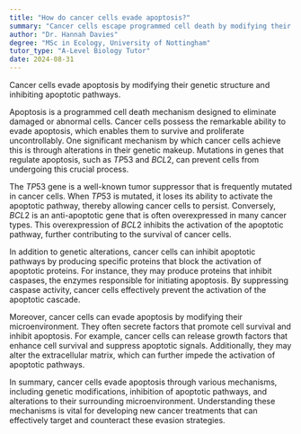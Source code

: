 ```yaml
---
title: "How do cancer cells evade apoptosis?"
summary: "Cancer cells escape programmed cell death by modifying their genetic structure and suppressing pathways that trigger apoptosis."
author: "Dr. Hannah Davies"
degree: "MSc in Ecology, University of Nottingham"
tutor_type: "A-Level Biology Tutor"
date: 2024-08-31
---
```


Cancer cells evade apoptosis by modifying their genetic structure and inhibiting apoptotic pathways.

Apoptosis is a programmed cell death mechanism designed to eliminate damaged or abnormal cells. Cancer cells possess the remarkable ability to evade apoptosis, which enables them to survive and proliferate uncontrollably. One significant mechanism by which cancer cells achieve this is through alterations in their genetic makeup. Mutations in genes that regulate apoptosis, such as $TP53$ and $BCL2$, can prevent cells from undergoing this crucial process. 

The $TP53$ gene is a well-known tumor suppressor that is frequently mutated in cancer cells. When $TP53$ is mutated, it loses its ability to activate the apoptotic pathway, thereby allowing cancer cells to persist. Conversely, $BCL2$ is an anti-apoptotic gene that is often overexpressed in many cancer types. This overexpression of $BCL2$ inhibits the activation of the apoptotic pathway, further contributing to the survival of cancer cells.

In addition to genetic alterations, cancer cells can inhibit apoptotic pathways by producing specific proteins that block the activation of apoptotic proteins. For instance, they may produce proteins that inhibit caspases, the enzymes responsible for initiating apoptosis. By suppressing caspase activity, cancer cells effectively prevent the activation of the apoptotic cascade.

Moreover, cancer cells can evade apoptosis by modifying their microenvironment. They often secrete factors that promote cell survival and inhibit apoptosis. For example, cancer cells can release growth factors that enhance cell survival and suppress apoptotic signals. Additionally, they may alter the extracellular matrix, which can further impede the activation of apoptotic pathways.

In summary, cancer cells evade apoptosis through various mechanisms, including genetic modifications, inhibition of apoptotic pathways, and alterations to their surrounding microenvironment. Understanding these mechanisms is vital for developing new cancer treatments that can effectively target and counteract these evasion strategies.
    